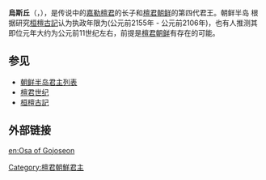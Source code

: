{{Infobox Korean name
|hangul=오사구
|hanja=烏斯丘
|rr=Osagu
|mr=Osagu
}}
'''烏斯丘'''（{{lang|ko|오사 단군}}，{{lang|ko|烏斯丘檀君}}），是传说中的[[嘉勒檀君|嘉勒檀君]]的长子和[[檀君朝鲜|檀君朝鲜]]的第四代君王。朝鲜半岛{{Who|有学者|time=2009-06-11T13:06:13+00:00}}<!-- 本模板调用由 {{subst:Who/auto|有学者}} 自动产生 -->根据研究[[桓檀古記|桓檀古記]]认为执政年限为(公元前2155年 - 公元前2106年)，也有人推测其即位元年大约为公元前11世纪左右，前提是[[檀君朝鲜|檀君朝鲜]]有存在的可能。

==参见==
*[[朝鲜半岛君主列表|朝鲜半岛君主列表]]
*[[檀君世纪|檀君世纪]]
*[[桓檀古記|桓檀古記]]
==外部链接==
{{wikisource|桓檀古記|《桓檀古記 檀 君 世 紀》}}
{{start box}}
{{succession box|
 before= [[嘉勒|嘉勒]]|
 title=[[檀君朝鲜|檀君朝鲜]]君王|
 after=[[丘乙|丘乙]]|
 years=[[2155_BC|2155 BC]] – [[2106_BC|2106 BC]]
}}

[[Category:檀君朝鮮君主|Category:檀君朝鮮君主]]

[[en:Osa_of_Gojoseon|en:Osa of Gojoseon]]